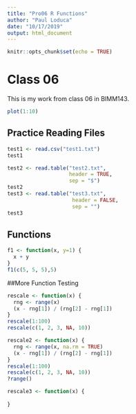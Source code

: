 ```yaml
---
title: "Pro06 R Functions"
author: "Paul Loduca"
date: "10/17/2019"
output: html_document
---
```


```r
knitr::opts_chunk$set(echo = TRUE)
```
# Class 06
This is my work from class 06 in BIMM143.
```r
plot(1:10)
```
## Practice Reading Files
```r
test1 <- read.csv("test1.txt")
test1

test2 <- read.table("test2.txt",
                    header = TRUE,
                    sep = "$")
test2
test3 <- read.table("test3.txt",
                     header = FALSE,
                     sep = "")
test3
```
## Functions
```r

f1 <- function(x, y=1) {
  x + y
}
f1(c(5, 5, 5),5)
```

##More Function Testing
```r
rescale <- function(x) {
  rng <- range(x)
  (x - rng[1]) / (rng[2] - rng[1])
}
rescale(1:100)
rescale(c(1, 2, 3, NA, 10))
```
```r
rescale2 <- function(x) {
  rng <- range(x, na.rm = TRUE)
  (x - rng[1]) / (rng[2] - rng[1])
}
rescale(1:100)
rescale(c(1, 2, 3, NA, 10))
?range()
```
```r
rescale3 <- function(x) {
  
}
```

